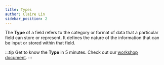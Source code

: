 ```yaml
---
title: Types
author: Claire Lin
sidebar_position: 2
---
```



<Reader text="Designer" />

The **Type** of a field refers to the category or format of data that a particular field can store or represent. It defines the nature of the information that can be input or stored within that field.

:::tip
Get to know the **Type** in 5 minutes. Check out our [workshop document](/files/labimotion/20240307_Workshop_GE_Fields.pdf).
:::

<DocCardList />
